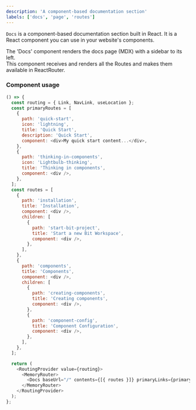 ```yaml
---
description: 'A component-based documentation section'
labels: ['docs', 'page', 'routes']
---
```



`Docs` is a component-based documentation section built in React. It is a React component you can use in your website's components.

The 'Docs' component renders the docs page (MDX) with a sidebar to its left.  
This component receives and renders all the Routes and makes them available in ReactRouter.

### Component usage

```js live
() => {
  const routing = { Link, NavLink, useLocation };
  const primaryRoutes = [
    {
      path: 'quick-start',
      icon: 'lightning',
      title: 'Quick Start',
      description: 'Quick Start',
      component: <div>My quick start content...</div>,
    },
    {
      path: 'thinking-in-components',
      icon: 'Lightbulb-thinking',
      title: 'Thinking in components',
      component: <div />,
    },
  ];
  const routes = [
    {
      path: 'installation',
      title: 'Installation',
      component: <div />,
      children: [
        {
          path: 'start-bit-project',
          title: 'Start a new Bit Workspace',
          component: <div />,
        },
      ],
    },
    {
      path: 'components',
      title: 'Components',
      component: <div />,
      children: [
        {
          path: 'creating-components',
          title: 'Creating components',
          component: <div />,
        },
        {
          path: 'component-config',
          title: 'Component Configuration',
          component: <div />,
        },
      ],
    },
  ];

  return (
    <RoutingProvider value={routing}>
      <MemoryRouter>
        <Docs baseUrl="/" contents={[{ routes }]} primaryLinks={primaryRoutes} />
      </MemoryRouter>
    </RoutingProvider>
  );
};
```
